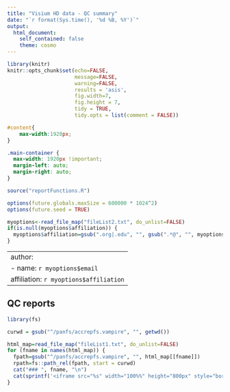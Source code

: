 ```yaml
---
title: "Visium HD data - QC summary"
date: "`r format(Sys.time(), '%d %B, %Y')`"
output: 
  html_document:
    self_contained: false
    theme: cosmo
---
```


```r
library(knitr)
knitr::opts_chunk$set(echo=FALSE,  
                      message=FALSE, 
                      warning=FALSE, 
                      results = 'asis', 
                      fig.width=7, 
                      fig.height = 7,
                      tidy = TRUE, 
                      tidy.opts = list(comment = FALSE))
```

```css
#content{
    max-width:1920px;
}

.main-container {
  max-width: 1920px !important;
  margin-left: auto;
  margin-right: auto;
}
```

```r
source("reportFunctions.R")

options(future.globals.maxSize = 600000 * 1024^2)
options(future.seed = TRUE)

myoptions<-read_file_map("fileList2.txt", do_unlist=FALSE)
if(is.null(myoptions$affiliation)) {
  myoptions$affiliation=gsub(".org|.edu", "", gsub(".*@", "", myoptions$email))
}
```

---
author:
- name: `r myoptions$email`
  affiliation: `r myoptions$affiliation`
---

## QC reports {.tabset}

```r
library(fs)

curwd = gsub("^/panfs/accrepfs.vampire", "", getwd())

html_map=read_file_map("fileList1.txt", do_unlist=FALSE)
for (fname in names(html_map)) {
  fpath=gsub("^/panfs/accrepfs.vampire", "", html_map[[fname]])
  rpath=fs::path_rel(fpath, start = curwd)
  cat("### ", fname, "\n")
  cat(sprintf('<iframe src="%s" width="100%%" height="800px" style="border:none;"></iframe>\n\n', rpath))
}
```

